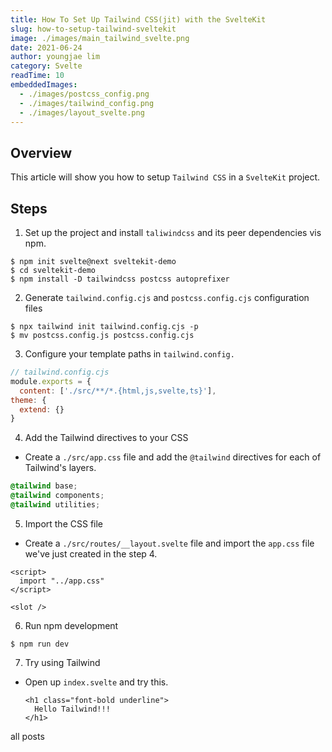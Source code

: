 ```yaml
---
title: How To Set Up Tailwind CSS(jit) with the SvelteKit 
slug: how-to-setup-tailwind-sveltekit 
image: ./images/main_tailwind_svelte.png
date: 2021-06-24
author: youngjae lim
category: Svelte
readTime: 10
embeddedImages:
  - ./images/postcss_config.png
  - ./images/tailwind_config.png
  - ./images/layout_svelte.png
---
```




## Overview

This article will show you how to setup `Tailwind CSS` in a `SvelteKit` project.

## Steps
1. Set up the project and install `taliwindcss` and its peer dependencies vis npm.

  ```
  $ npm init svelte@next sveltekit-demo
  $ cd sveltekit-demo
  $ npm install -D tailwindcss postcss autoprefixer
  ```

2. Generate `tailwind.config.cjs` and `postcss.config.cjs` configuration files

  ```
  $ npx tailwind init tailwind.config.cjs -p
  $ mv postcss.config.js postcss.config.cjs
  ```

3. Configure your template paths in `tailwind.config.`

  ```js
  // tailwind.config.cjs
  module.exports = {
    content: ['./src/**/*.{html,js,svelte,ts}'],
  theme: {
    extend: {}
  }
  ```

4. Add the Tailwind directives to your CSS
  - Create a `./src/app.css` file and add the `@tailwind` directives for each of Tailwind's layers.

  ```css
  @tailwind base;
  @tailwind components;
  @tailwind utilities;
  ```
   
5. Import the CSS file
  - Create a `./src/routes/__layout.svelte` file and import the `app.css` file we've just created in the step 4.

  ```svelte
  <script>
    import "../app.css"
  </script>

  <slot />
  ```

6. Run npm development

  ```
  $ npm run dev
  ```

7. Try using Tailwind
- Open up `index.svelte` and try this.

  ```svlete
  <h1 class="font-bold underline">
    Hello Tailwind!!!
  </h1>
  ```
  
<Link to='/posts' className='btn center-btn'>
  all posts
</Link>
